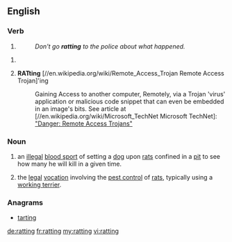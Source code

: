 ==English==

===Verb===
{{head|en}}

# {{present participle of|rat|lang=en}} 
#: ''Don't go '''ratting''' to the police about what happened.''

#<li value="2"> '''RATting''' [//en.wikipedia.org/wiki/Remote_Access_Trojan Remote Access Trojan]'ing
#: Gaining Access to another computer, Remotely, via a Trojan 'virus' application or  malicious code snippet that can even be embedded in an image's bits. See article at [//en.wikipedia.org/wiki/Microsoft_TechNet Microsoft TechNet]: [http://technet.microsoft.com/en-us/library/dd632947.aspx "Danger: Remote Access Trojans"]

===Noun===
{{en-noun|-}}

# {{context|archaic|lang=en}} an [[illegal]] [[blood sport]] of setting a [[dog]] upon [[rat]]s confined in a [[pit]] to see how many he will kill in a given time.
# the [[legal]] [[vocation]] involving the [[pest control]] of [[rats]], typically using a [[working terrier]].

===Anagrams===
* [[tarting#English|tarting]]

[[de:ratting]]
[[fr:ratting]]
[[my:ratting]]
[[vi:ratting]]
